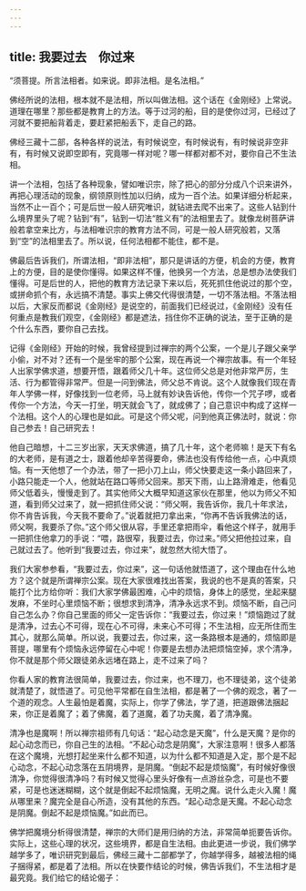 ```yaml
---
---
---
```

title: 我要过去　你过来
---




“须菩提。所言法相者。如来说。即非法相。是名法相。”

佛经所说的法相，根本就不是法相，所以叫做法相。这个话在《金刚经》上常说。道理在哪里？那些都是教育上的方法。等于过河的船，目的是使你过河，已经过了河就不要把船背着走，要赶紧把船丢下，走自己的路。

佛经三藏十二部，各种各样的说法，有时候说空，有时候说有，有时候说非空非有，有时候又说即空即有，究竟哪一样对呢？哪一样都对都不对，要你自己不生法相。

讲一个法相，包括了各种现象，譬如唯识宗，除了把心的部分分成八个识来讲外，再把心理活动的现象，纲领原则性加以归纳，成为一百个法。如果详细分析起来，当然不止一百个；可是后世一般人研究唯识，就钻进去爬不出来了。这些人钻到什么境界里头了呢？钻到“有”，钻到一切法“胜义有”的法相里去了。就像龙树菩萨讲般若拿空来比方，与法相唯识宗的教育方法不同，可是一般人研究般若，又落到“空”的法相里去了。所以说，任何法相都不能住，都不是。

佛最后告诉我们，所谓法相，“即非法相”，那只是讲话的方便，机会的方便，教育上的方便，目的是使你懂得。如果这样不懂，他换另一个方法，总是想办法使我们懂得。可是后世的人，把他的教育方法记录下来以后，死死抓住他说过的那个空，或拼命抓个有，永远搞不清楚。事实上佛交代得很清楚，一切不落法相。不落法相以后，大家反而都说《金刚经》是说空的，前面我们已经说过，《金刚经》没有任何重点是教我们观空，《金刚经》都是遮法，挡住你不正确的说法，至于正确的是个什么东西，要你自己去找。

记得《金刚经》开始的时候，我曾经提到过禅宗的两个公案，一个是儿子跟父亲学小偷，对不对？还有一个是坐牢的那个公案，现在再说一个禅宗故事。有一个年轻人出家学佛求道，想要开悟，跟着师父几十年。这位师父总是对他非常严厉，生活、行为都管得非常严。但是一问到佛法，师父总不肯说。这个人就像我们现在青年人学佛一样，好像找到一位老师，马上就有妙诀告诉他，传你一个咒子啰，或者传你一个方法，今天一打坐，明天就会飞了，就成佛了；自己意识中构成了这样一个法相。这个人的心理也是如此。可是这个师父呢，问到他真正佛法时，就说：你自己参去！自己研究去！

他自己暗想，十二三岁出家，天天求佛道，搞了几十年，这个老师嘛！是天下有名的大老师，是有道之士，跟着他却辛苦得要命，佛法也没有传给他一点，心中真烦恼。有一天他想了一个办法，带了一把小刀上山，师父快要走这一条小路回来了，小路只能走一个人，他就站在路口等师父回来。那天下雨，山上路滑难走，他看见师父低着头，慢慢走到了。其实他师父大概早知道这家伙在那里，他以为师父不知道，看到师父过来了，就一把抓住师父说：“师父啊，我告诉你，我几十年求法，你不肯告诉我，今天我不要命了。”说着就把刀拿出来，“你再不告诉我佛法的话，师父啊，我要杀了你。”这个师父很从容，手里还拿把雨伞，看他这个样子，就用手一把抓住他拿刀的手说：“喂，路很窄，我要过去，你过来。”师父把他拉过来，自己就过去了。他听到“我要过去，你过来”，就忽然大彻大悟了。

我们大家参参看，“我要过去，你过来”，这一句话他就悟道了，这个理由在什么地方？这个就是所谓禅宗公案。现在大家很难找出答案，我说的也不是真的答案，只能打个比方给你听：我们大家学佛最困难，心中的烦恼，身体上的感觉，坐起来腿发麻，不坐时心里烦恼不断；很想求到清净，清净永远求不到。烦恼不断，自己问自己怎么办？你自己里面的师父一定告诉你：“我要过去，你过来！”烦恼跑过了就是清净，过去心不可得，现在心不可得，未来心不可得；不生法相，应无所住而生其心，就那么简单。所以说，我要过去，你过来，这一条路根本是通的，烦恼即是菩提，哪里有个烦恼永远停留在心中呢！你要是去想办法把烦恼空掉，求个清净，你不就是那个师父跟徒弟永远堵在路上，走不过来了吗？

你看人家的教育法很简单，我要过去，你过来，也不理刀，也不理徒弟，这个徒弟就清楚了，就悟道了。可见他平常都在自生法相，都是著了一个佛的观念，著了一个道的观念。人生最怕是着魔，实际上，你学了佛法，学了道，把道跟佛法捆起来，你正是着魔了；着了佛魔，着了道魔，着了功夫魔，着了清净魔。

清净也是魔啊！所以禅宗祖师有几句话：“起心动念是天魔”，什么是天魔？是你的起心动念而已，你自己生的法相。“不起心动念是阴魔”，大家注意啊！很多人都落在这个魔境，光想打起坐来什么都不知道，以为什么都不知道是入定，那个是不起心动念，不起心动念落在五阴境界，是阴魔。“倒起不起是烦恼魔”，有时候好像很清净，你觉得很清净吗？有时候又觉得心里头好像有一点游丝杂念，可是也不要紧，可是也迷迷糊糊，这个就是倒起不起烦恼魔，无明之魔。说什么走火入魔！魔从哪里来？魔完全是自心所造，没有其他的东西。“起心动念是天魔。不起心动念是阴魔。倒起不起是烦恼魔。”如此而已。

佛学把魔境分析得很清楚，禅宗的大师们是用归纳的方法，非常简单扼要告诉你。实际上，这些心理的状况，这些境界，都是自生法相。由此更进一步说，我们佛学越学多了，唯识研究到最后，佛经三藏十二部都学了，你越学得多，越被法相的绳子捆得紧，都是着了法相。所以在快要作结论的时候，佛告诉我们，不生法相才是最究竟。我们给它的结论偈子：